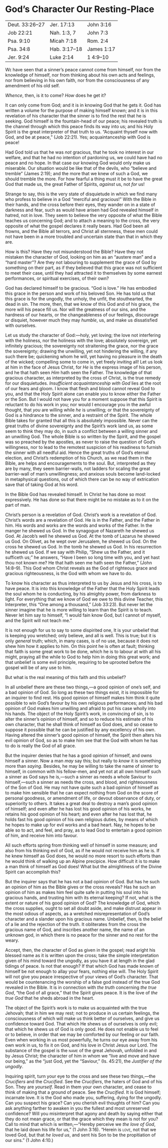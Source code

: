 <!--- PROOFED --->

# God’s Character Our Resting-Place

<table class="scripture-table">
<tr>
<td>Deut. 33:26–27</td>
<td>Jer. 17:13</td>
<td>John 3:16</td>
</tr>
<tr>
<td>Job 22:21</td>
<td>Nah. 1:3, 7</td>
<td>John 7:3</td>
</tr>
<tr>
<td>Psa. 9:10</td>
<td>Micah 7:18</td>
<td>Rom. 2:4</td>
</tr>
<tr>
<td>Psa. 34:8</td>
<td>Hab. 3:17–18</td>
<td>James 1:17</td>
</tr>
<tr>
<td>Jer. 9:24</td>
<td>Luke 2:14</td>
<td>1\ 4:9–10</td>
</tr>
</table>

[We]{.smallcaps} have seen that a sinner’s peace cannot come from himself, nor from the knowledge of himself, nor from thinking about his own acts and feelings, nor from believing in his own faith, nor from the consciousness of any amendment of his old self.

*Whence*, then, is it to come? *How* does he get it?

It can only come from God; and it is in knowing God that he gets it. God has written a volume for the purpose of making himself known; and it is in this revelation of his character that the sinner is to find the rest that he is seeking. God himself is the fountain-head of our peace; his revealed truth is the channel through which this peace finds its way into us; and his Holy Spirit is the great interpreter of that truth to us. “Acquaint thyself now with God, and be at peace,” (Job 22:21). Yes; acquaintanceship with God is peace!

Had God told us that he was *not* gracious, that he took no interest in our welfare, and that he had no intention of pardoning us, we could have had no peace and no hope. In that case our knowing God would only make us miserable. Our situation would be like that of the devils, who “believe and tremble” (James 2:19); and the more that we knew of such a God, we should tremble the more. For how fearful a thing must it be to have the great God that made us, the great Father of Spirits, *against* us, not *for* us!

Strange to say, this is the very state of disquietude in which we find many who profess to believe in a God “merciful and gracious!” With the Bible in their hands, and the cross before their eyes, they wander on in a state of darkness and fear, such as would have arisen had God revealed himself in hatred, not in love. They seem to believe the very opposite of what the Bible teaches us concerning God; and to attach a meaning to the c<!-- original inconsistency: Cross -->ross, the very opposite of what the gospel declares it really bears. Had God been all frowns, and the Bible all terrors, and Christ all sternness, these men could not have been in a more troubled and uncertain state than that in which they are.

How is this? Have they not misunderstood the Bible? Have they not mistaken the character of God, looking on him as an “austere man” and a “hard master”? Are they not labouring to supplement the grace of God by something on their part, as if they believed that this grace was not sufficient to meet their case, until they had attracted it to themselves by some earnest performances, or spiritual exercises, of their own?

God has declared himself to be gracious. “God is love.” He has embodied this grace in the person and work of his beloved Son. He has told us that this grace is for the ungodly, the unholy, the unfit, the stouthearted, the dead in sin. The more, then, that we know of this God and of his grace, the more will his peace fill us. Nor will the greatness of our sins, and the hardness of our hearts, or the changeableness of our feelings, discourage or disquiet, however much they may *humble*, us, and make us dissatisfied with ourselves.

Let us study the character of God:—holy, yet loving; the love not interfering with the holiness, nor the holiness with the love; absolutely sovereign, yet infinitely gracious; the sovereignty not straitening the grace, nor the grace the sovereignty; drawing the unwilling, yet not hindering the willing, if any such there be; quickening whom he will, yet having no pleasure in the death of the wicked; compelling some to come in, yet freely inviting all! Let us look at him in the face of Jesus Christ, for *He* is the express image of his person, and he that hath seen *Him* hath seen the Father. The knowledge of that gracious character, as interpreted by the cross of Christ, is the true remedy for our disquietudes. *Insufficient acquaintanceship with God* lies at the root of our fears and gloom. I know that flesh and blood cannot reveal God to you, and that the Holy Spirit alone can enable you to know either the Father or the Son. But I would not have you for a moment suppose that this Spirit is reluctant to do his work in you; nor would I encourage you in the awful thought, that *you* are willing while *he* is unwilling; or that the sovereignty of God is a hindrance to the sinner, and a restraint of the Spirit. The whole Bible takes for granted that all this is absolutely impossible. Never can the great truths of divine sovereignty and the Spirit’s work land us, as some seem to think they may do, in such a conflict between a willing sinner and an unwilling God. The whole Bible is so written by the Spirit, and the gospel was so preached by the apostles, as never to raise the question of God’s willingness, nor to lead to the remotest suspicion of his readiness to furnish the sinner with all needful aid. Hence the great truths of God’s eternal election, and Christ’s redemption of his Church, as we read them in the Bible, are helps and encouragements to the soul. But, interpreted as they are by many, they seem barrier-walls, not ladders for scaling the great barrier-wall of man’s unwillingness; and anxious souls become land-locked in metaphysical questions, out of which there can be no way of extrication save that of taking God at his word.

In the Bible God has revealed himself. In Christ he has done so most expressively. He has done so that there might be no mistake as to it on the part of man.

Christ’s person is a revelation of God. Christ’s work is a revelation of God. Christ’s words are a revelation of God. He is in the Father, and the Father in him. His words and works are the words and works of the Father. In the manger he shewed us God. In the synagogue of Nazareth he shewed us God. At Jacob’s well he shewed us God. At the tomb of Lazarus he shewed us God. On Olivet, as he wept over Jerusalem, he shewed us God. On the cross he shewed us God. In the tomb he shewed us God. In his resurrection he shewed us God. If we say with Philip, “Shew us the Father, and it sufficeth us;” he answers, “Have I been so long time with you, and yet hast thou not known me? He that hath seen me hath seen the Father,” (John 14:8–9). This God whom Christ reveals as the God of righteous grace and gracious righteousness, is the God with whom we have to do.

To know his character as thus interpreted to us by Jesus and his cross, is to have peace. It is into this knowledge of the Father that the Holy Spirit leads the soul whom he is conducting, by his almighty power, from darkness to light. For everything that we know of God we owe to this divine Teacher, this Interpreter, this “One among a thousand,” (Job 33:23). But never let the sinner imagine that he is more willing to learn than the Spirit is to teach. Never let him say to himself, “I would fain know God, but I cannot of myself, and the Spirit will not teach me.”

It is not enough for us to say to some dispirited one, It is your unbelief that is keeping you wretched; only believe, and all is well. This is true; but it is only *general* truth; which, in many cases, is of no use, because it does not shew him how it applies to him. On this point he is often at fault; thinking that faith is some great work to be done, which he is to labour at with all his might, praying all the while to God to help him in doing this great work; and that unbelief is some evil principle, requiring to be uprooted before the gospel will be of any use to him.

But what is the real meaning of this faith and this unbelief?

In all unbelief there are these two things,—a good opinion of one’s self, and a bad opinion of God. So long as these two things exist, it is impossible for an inquirer to find rest. His good opinion of himself makes him think it quite possible to win God’s favour by his own religious performances; and his bad opinion of God makes him unwilling and afraid to put his case wholly into his hands. The object of the Holy Spirit’s work, in convincing of sin, is to alter the sinner’s opinion of himself, and so to reduce his estimate of his own character, that he shall think of himself as God does, and so cease to suppose it possible that he can be justified by any excellency of his own. Having altered the sinner’s good opinion of himself, the Spirit then alters his evil opinion of God, so as to make him see that the God with whom he has to do is really the God of all grace.

But the inquirer denies that he has a good opinion of himself, and owns himself a sinner. Now a man *may* say this; but really to *know* it is something more than *saying*. Besides, he may be willing to take the name of sinner to himself, in common with his fellow-men, and yet not at all own himself such a sinner as God says he is,—such a sinner as needs a whole Saviour to himself,—such a sinner as needs the cross, and blood, and righteousness of the Son of God. He may not have quite such a bad opinion of himself as to make him sensible that he can expect nothing from God on the score of personal goodness, or amendment of life, or devout observance of duty, or superiority to others. It takes a great deal to destroy a man’s good opinion of himself; and even after he has lost his good opinion of his works, he retains his good opinion of his heart; and even after he has lost that, he holds fast his good opinion of his own religious duties, by means of which he hopes to make up for evil works and a bad heart. Nay, he hopes to be able so to act, and feel, and pray, as to lead God to entertain a good opinion of him, and receive him into favour.

All such efforts spring from thinking well of himself in some measure; and also from his thinking evil of God, as if he would not receive him as he is. If he knew himself as God does, he would no more resort to such efforts than he would think of walking up an Alpine precipice. How difficult it is to make a man think of himself as God does! What but the almightiness of the Divine Spirit can accomplish this?

But the inquirer says that he has not a bad opinion of God. But has he such an opinion of him as the Bible gives or the cross reveals? Has he such an opinion of him as makes him feel quite safe in putting his soul into his gracious hands, and trusting him with its eternal keeping? If not, what is the extent or nature of his good opinion of God? The knowledge of God, which the cross supplies, ought to set all doubt aside, and make distrust appear in the most odious of aspects, as a wretched misrepresentation of God’s character and a slander upon his gracious name. Unbelief, then, is the belief of a lie and the rejection of the truth. It obliterates from the cross the gracious name of God, and inscribes another name, the name of an unknown god, in which there is no peace for the sinner and no rest for the weary.

Accept, then, the character of God as given in the gospel; read aright his blessed name as it is written upon the cross; take the simple interpretation given of his mind toward the ungodly, as you have it at length in the glad tidings of peace. Is not that enough? If that which God has made known of himself be not enough to allay your fears, nothing else will. The Holy Spirit will not give you peace irrespective of your views of God’s character. That would be countenancing the worship of a false god instead of the true God revealed in the Bible. It is in connection with *the truth* concerning *the true God*, “the God of all grace,” that the Spirit gives peace. It is the love of *the true God* that he sheds abroad in the heart.

The object of the Spirit’s work is to make us acquainted with the true Jehovah; that in him we may rest; not to produce in us certain feelings, the consciousness of which will make us think better of ourselves, and give us confidence toward God. That which He shews us of ourselves is only evil; that which he shews us of God is only good. He does not enable us to feel or to believe, in order that we may be comforted by our feeling or our faith. Even when working in us most powerfully, he turns our eye away from his own work in us, to fix it on God, and his love in Christ Jesus our Lord. The substance of the gospel is the [name]{.smallcaps} of the great Jehovah, unfolded in and by Jesus Christ; the character of him in whom we “live and move and have our being,” as the “just God, yet the “Saviour,” (Is. 45:21), the *Justifier of the ungodly*.

Inquiring spirit, turn your eye to the cross and see these two things,—the *Crucifiers* and the *Crucified*. See the *Crucifiers*, the haters of God and of his Son. They are *yourself*. Read in them your own character, and cease to think of making that a ground of peace. See the *Crucified*. It is God himself; incarnate love. It is the God who made you, suffering, dying for the ungodly. Can you suspect his grace? Can you cherish evil thoughts of him? Can you ask anything farther to awaken in you the fullest and most unreserved confidence? Will you misinterpret that agony and death by saying either that they do not mean grace, or that the grace which they mean is not for you? Call to mind that which is written,—“Hereby perceive we *the love of God*, that he laid down his life for us,” (1\ John 3:16). “Herein is [love]{.smallcaps}, not that we loved God, but that *he loved us*, and sent his Son to be the propitiation of our sins.” (1\ John 4:10.)